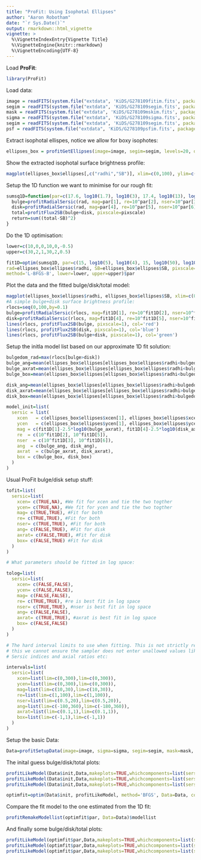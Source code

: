 ```yaml
---
title: "ProFit: Using Isophotal Ellipses"
author: "Aaron Robotham"
date: "`r Sys.Date()`"
output: rmarkdown::html_vignette
vignette: >
  %\VignetteIndexEntry{Vignette Title}
  %\VignetteEngine{knitr::rmarkdown}
  %\VignetteEncoding{UTF-8}
---
```


Load **ProFit**:

```r
library(ProFit)
```

Load data:

```r
image = readFITS(system.file("extdata", 'KiDS/G278109fitim.fits', package="ProFit"))$imDat
segim = readFITS(system.file("extdata", 'KiDS/G278109segim.fits', package="ProFit"))$imDat
mask = readFITS(system.file("extdata", 'KiDS/G278109mskim.fits', package="ProFit"))$imDat
sigma = readFITS(system.file("extdata", 'KiDS/G278109sigma.fits', package="ProFit"))$imDat
segim = readFITS(system.file("extdata", 'KiDS/G278109segim.fits', package="ProFit"))$imDat
psf = readFITS(system.file("extdata", 'KiDS/G278109psfim.fits', package="ProFit"))$imDat
```

Extract isophotal ellispes, notice we allow for boxy isophotes:

```r
ellipses_box = profitGetEllipses(image=image, segim=segim, levels=20, dobox=TRUE, pixscale=1)
```

Show the extracted isophotal surface brightness profile:

```r
magplot(ellipses_box$ellipses[,c("radhi","SB")], xlim=c(0,100), ylim=c(30,20), grid=TRUE, xlab=' Radius / pixels', ylab='mag / pix^2')
```

Setup the 1D function we want to minimise for our rough fit:

```r
sumsq1D=function(par=c(17.6, log10(1.7), log10(3), 17.4, log10(13), log10(0.7)), rad, SB, pixscale=1){
  bulge=profitRadialSersic(rad, mag=par[1], re=10^par[2], nser=10^par[3])
  disk=profitRadialSersic(rad, mag=par[4], re=10^par[5], nser=10^par[6])
  total=profitFlux2SB(bulge+disk, pixscale=pixscale)
  return=sum((total-SB)^2)
}
```

Do the 1D optimisation:

```r
lower=c(10,0,0,10,0,-0.5)
upper=c(30,2,1,30,2,0.5)

fit1D=optim(sumsq1D, par=c(15, log10(5), log10(4), 15, log10(50), log10(1)),
rad=ellipses_box$ellipses$radhi, SB=ellipses_box$ellipses$SB, pixscale=1,
method='L-BFGS-B', lower=lower, upper=upper)$par
```
  
Plot the data and the fitted bulge/disk/total model:

```r
magplot(ellipses_box$ellipses$radhi, ellipses_box$ellipses$SB, xlim=c(0,100), ylim=c(30,20), grid=TRUE, type='l', xlab=' Radius / pixels', ylab='mag / pix^2')
#A simple bulge+disk surface brightness profile:
rlocs=seq(0,100,by=0.1)
bulge=profitRadialSersic(rlocs, mag=fit1D[1], re=10^fit1D[2], nser=10^fit1D[3])
disk=profitRadialSersic(rlocs, mag=fit1D[4], re=10^fit1D[5], nser=10^fit1D[6])
lines(rlocs, profitFlux2SB(bulge, pixscale=1), col='red')
lines(rlocs, profitFlux2SB(disk, pixscale=1), col='blue')
lines(rlocs, profitFlux2SB(bulge+disk, pixscale=1), col='green')
```

Setup the initla model list based on our approximate 1D fit solution:

```r
bulgedom_rad=max(rlocs[bulge>disk])
bulge_ang=mean(ellipses_box$ellipses[ellipses_box$ellipses$radhi<bulgedom_rad,'ang'])
bulge_axrat=mean(ellipses_box$ellipses[ellipses_box$ellipses$radhi<bulgedom_rad,'axrat'])
bulge_box=mean(ellipses_box$ellipses[ellipses_box$ellipses$radhi<bulgedom_rad,'box'])

disk_ang=mean(ellipses_box$ellipses[ellipses_box$ellipses$radhi>bulgedom_rad,'ang'])
disk_axrat=mean(ellipses_box$ellipses[ellipses_box$ellipses$radhi>bulgedom_rad,'axrat'])
disk_box=mean(ellipses_box$ellipses[ellipses_box$ellipses$radhi>bulgedom_rad,'box'])

model_init=list(
  sersic = list(
    xcen   = c(ellipses_box$ellipses$xcen[1], ellipses_box$ellipses$xcen[1]),
    ycen   = c(ellipses_box$ellipses$ycen[1], ellipses_box$ellipses$ycen[1]),
    mag = c(fit1D[1]-2.5*log10(bulge_axrat), fit1D[4]-2.5*log10(disk_axrat)),
    re  = c(10^fit1D[2], 10^fit1D[5]),
    nser  = c(10^fit1D[3], 10^fit1D[6]),
    ang  = c(bulge_ang, disk_ang),
    axrat  = c(bulge_axrat, disk_axrat),
    box = c(bulge_box, disk_box)
  )
)
```

Usual ProFit bulge/disk setup stuff:

```r
tofit=list(
  sersic=list(
    xcen= c(TRUE,NA), #We fit for xcen and tie the two togther
    ycen= c(TRUE,NA), #We fit for ycen and tie the two togther
    mag= c(TRUE,TRUE), #Fit for both
    re= c(TRUE,TRUE), #Fit for both
    nser= c(TRUE,TRUE), #Fit for both
    ang= c(FALSE,TRUE), #Fit for disk
    axrat= c(FALSE,TRUE), #Fit for disk
    box= c(FALSE,TRUE) #Fit for disk
  )
)

# What parameters should be fitted in log space:

tolog=list(
  sersic=list(
    xcen= c(FALSE,FALSE),
    ycen= c(FALSE,FALSE),
    mag= c(FALSE,FALSE),
    re= c(TRUE,TRUE), #re is best fit in log space
    nser= c(TRUE,TRUE), #nser is best fit in log space
    ang= c(FALSE,FALSE),
    axrat= c(TRUE,TRUE), #axrat is best fit in log space
    box= c(FALSE,FALSE)
  )
)

# The hard interval limits to use when fitting. This is not strictly required, but without
# this we cannot ensure the sampler does not enter unallowed values like negative sizes,
# Sersic indices and axial ratios etc:

intervals=list(
  sersic=list(
    xcen=list(lim=c(0,300),lim=c(0,300)),
    ycen=list(lim=c(0,300),lim=c(0,300)),
    mag=list(lim=c(10,30),lim=c(10,30)),
    re=list(lim=c(1,100),lim=c(1,100)),
    nser=list(lim=c(0.5,20),lim=c(0.5,20)),
    ang=list(lim=c(-180,360),lim=c(-180,360)),
    axrat=list(lim=c(0.1,1),lim=c(0.1,1)),
    box=list(lim=c(-1,1),lim=c(-1,1))
  )
)
```

Setup the basic Data:

```r
Data=profitSetupData(image=image, sigma=sigma, segim=segim, mask=mask, psf=psf, modellist=model_init, tofit=tofit, tolog=tolog, intervals=intervals, magzero=0, algo.func='optim')
```

The inital guess bulge/disk/total plots:

```r
profitLikeModel(Data$init,Data,makeplots=TRUE,whichcomponents=list(sersic=1))
profitLikeModel(Data$init,Data,makeplots=TRUE,whichcomponents=list(sersic=2))
profitLikeModel(Data$init,Data,makeplots=TRUE,whichcomponents=list(sersic='all'))
```

```r
optimfit=optim(Data$init, profitLikeModel, method='BFGS', Data=Data, control=list(fnscale=-1))
```

Compare the fit model to the one estimated from the 1D fit:

```r
profitRemakeModellist(optimfit$par, Data=Data)$modellist
```

And finally some bulge/disk/total plots:

```r
profitLikeModel(optimfit$par,Data,makeplots=TRUE,whichcomponents=list(sersic=1))
profitLikeModel(optimfit$par,Data,makeplots=TRUE,whichcomponents=list(sersic=2))
profitLikeModel(optimfit$par,Data,makeplots=TRUE,whichcomponents=list(sersic='all'))
```
